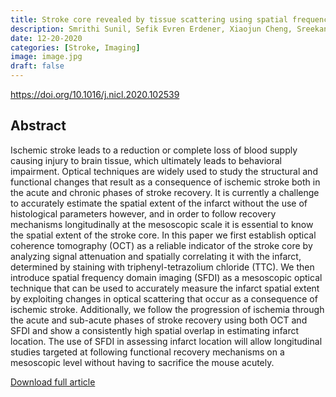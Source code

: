 ```yaml
---
title: Stroke core revealed by tissue scattering using spatial frequency domain imaging
description: Smrithi Sunil, Sefik Evren Erdener, Xiaojun Cheng, Sreekanth Kura, Jianbo Tang, John Jiang, Kavon Karrobi, Kivilcim Kilic, Darren Roblyer, David A Boas
date: 12-20-2020
categories: [Stroke, Imaging]
image: image.jpg
draft: false
---
```


[https://doi.org/10.1016/j.nicl.2020.102539](https://doi.org/10.1016/j.nicl.2020.102539)

## Abstract

Ischemic stroke leads to a reduction or complete loss of blood supply causing injury to brain tissue, which ultimately leads to behavioral impairment. Optical techniques are widely used to study the structural and functional changes that result as a consequence of ischemic stroke both in the acute and chronic phases of stroke recovery. It is currently a challenge to accurately estimate the spatial extent of the infarct without the use of histological parameters however, and in order to follow recovery mechanisms longitudinally at the mesoscopic scale it is essential to know the spatial extent of the stroke core. In this paper we first establish optical coherence tomography (OCT) as a reliable indicator of the stroke core by analyzing signal attenuation and spatially correlating it with the infarct, determined by staining with triphenyl-tetrazolium chloride (TTC). We then introduce spatial frequency domain imaging (SFDI) as a mesoscopic optical technique that can be used to accurately measure the infarct spatial extent by exploiting changes in optical scattering that occur as a consequence of ischemic stroke. Additionally, we follow the progression of ischemia through the acute and sub-acute phases of stroke recovery using both OCT and SFDI and show a consistently high spatial overlap in estimating infarct location. The use of SFDI in assessing infarct location will allow longitudinal studies targeted at following functional recovery mechanisms on a mesoscopic level without having to sacrifice the mouse acutely.

[Download full article](Sunil_2020.pdf)